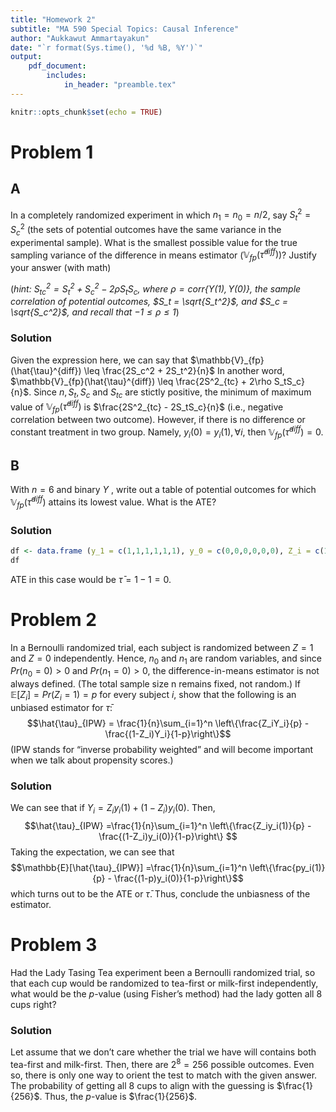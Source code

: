 ---
title: "Homework 2"
subtitle: "MA 590 Special Topics: Causal Inference"
author: "Aukkawut Ammartayakun"
date: "`r format(Sys.time(), '%d %B, %Y')`"
output:
    pdf_document:
        includes:
            in_header: "preamble.tex"
---

```{r setup, include=FALSE}
knitr::opts_chunk$set(echo = TRUE)
```

# Problem 1
## A
In a completely randomized experiment in which $n_1 = n_0 = n/2$, say $S_t^2 = S_c^2$ (the sets
of potential outcomes have the same variance in the experimental sample). What is the
smallest possible value for the true sampling variance of the difference in means estimator ($\mathbb{V}_{fp}(\hat{\tau}^{diff})$)? Justify your answer (with math)

(*hint: $S^2_{tc} = S^2_{t} + S^2_{c} - 2\rho S_tS_c$, where $\rho = \text{corr}\left\{Y(1),Y(0)\right\}$, the sample correlation of potential outcomes, $S_t = \sqrt{S_t^2}$, and $S_c = \sqrt{S_c^2}$, and recall that $-1 \leq \rho \leq 1$*)

### Solution

Given the expression here, we can say that $\mathbb{V}_{fp}(\hat{\tau}^{diff}) \leq \frac{2S_c^2 + 2S_t^2}{n}$
In another word, $\mathbb{V}_{fp}(\hat{\tau}^{diff}) \leq \frac{2S^2_{tc} + 2\rho S_tS_c}{n}$. Since $n,S_t,S_c$ and $S_{tc}$ are stictly positive, 
the minimum of maximum value of $\mathbb{V}_{fp}(\hat{\tau}^{diff})$ is $\frac{2S^2_{tc} - 2S_tS_c}{n}$ (i.e., negative correlation between two outcome). However, if there is no difference or constant treatment in two group. Namely, $y_i(0) = y_i(1), \forall i$, then $\mathbb{V}_{fp}(\hat{\tau}^{diff}) = 0$.

## B
With $n = 6$ and binary $Y$ , write out a table of potential outcomes for which $\mathbb{V}_{fp}(\hat{\tau}^{diff})$
attains its lowest value. What is the ATE?

### Solution

```{r table1, echo=FALSE}
df <- data.frame (y_1 = c(1,1,1,1,1,1), y_0 = c(0,0,0,0,0,0), Z_i = c(1,1,1,0,0,0))
df
```
ATE in this case would be $\bar{\tau} = 1-1 = 0$.

# Problem 2
In a Bernoulli randomized trial, each subject is randomized between $Z = 1$ and $Z = 0$
independently. Hence, $n_0$ and $n_1$ are random variables, and since $Pr(n_0 = 0) > 0$ and $Pr(n_1 = 0) > 0$, the difference-in-means estimator is not always defined. (The total
sample size n remains fixed, not random.) If $\mathbb{E}[Z_i] = Pr(Z_i = 1) = p$ for every subject $i$, show that the following is an unbiased
estimator for  $\bar{\tau}$:
$$\hat{\tau}_{IPW} = \frac{1}{n}\sum_{i=1}^n \left\{\frac{Z_iY_i}{p} - \frac{(1-Z_i)Y_i}{1-p}\right\}$$
(IPW stands for “inverse probability weighted” and will become important when we talk
about propensity scores.)

### Solution

We can see that if $Y_i = Z_iy_i(1) + (1-Z_i)y_i(0)$. Then,
$$\hat{\tau}_{IPW} =\frac{1}{n}\sum_{i=1}^n \left\{\frac{Z_iy_i(1)}{p} - \frac{(1-Z_i)y_i(0)}{1-p}\right\} $$
Taking the expectation, we can see that
$$\mathbb{E}[\hat{\tau}_{IPW}] =\frac{1}{n}\sum_{i=1}^n \left\{\frac{py_i(1)}{p} - \frac{(1-p)y_i(0)}{1-p}\right\}$$
which turns out to be the ATE or $\bar{\tau}$. Thus, conclude the unbiasness of the estimator.

# Problem 3
Had the Lady Tasing Tea experiment been a Bernoulli randomized trial, so that each cup
would be randomized to tea-first or milk-first independently, what would be the $p$-value
(using Fisher’s method) had the lady gotten all 8 cups right?

### Solution

Let assume that we don't care whether the trial we have will contains both tea-first and milk-first. Then, there are $2^8 = 256$ possible outcomes. Even so, there is only one way to orient the test to match with the given answer. The probability of getting all 8 cups to align with the guessing is $\frac{1}{256}$. Thus, the $p$-value is $\frac{1}{256}$.


